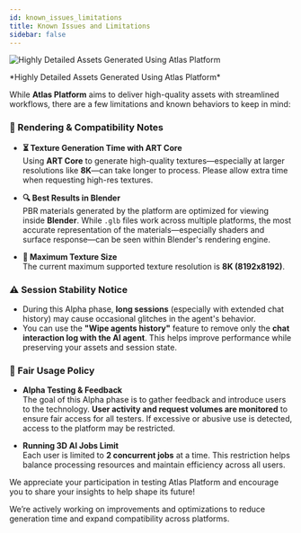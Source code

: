 ```yaml
---
id: known_issues_limitations
title: Known Issues and Limitations
sidebar: false
---
```

![Highly Detailed Assets Generated Using Atlas Platform](/img/headers/06.jpg)
<p align="left" style={{ fontSize: '0.85rem'}}>
  *Highly Detailed Assets Generated Using Atlas Platform*
</p>

While **Atlas Platform** aims to deliver high-quality assets with streamlined workflows, there are a few limitations and known behaviors to keep in mind:

### 🧾 Rendering & Compatibility Notes  

- **⏳ Texture Generation Time with ART Core**  
  Using **ART Core** to generate high-quality textures—especially at larger resolutions like **8K**—can take longer to process. Please allow extra time when requesting high-res textures.

- **🔍 Best Results in Blender**  
  PBR materials generated by the platform are optimized for viewing inside **Blender**. While `.glb` files work across multiple platforms, the most accurate representation of the materials—especially shaders and surface response—can be seen within Blender's rendering engine.

- **📐 Maximum Texture Size**  
  The current maximum supported texture resolution is **8K (8192x8192)**.


### ⚠️ Session Stability Notice

- During this Alpha phase, **long sessions** (especially with extended chat history) may cause occasional glitches in the agent's behavior.
- You can use the **"Wipe agents history"** feature to remove only the **chat interaction log with the AI agent**. This helps improve performance while preserving your assets and session state.

### 🛑 Fair Usage Policy  

- **Alpha Testing & Feedback**  
  The goal of this Alpha phase is to gather feedback and introduce users to the technology. **User activity and request volumes are monitored** to ensure fair access for all testers. If excessive or abusive use is detected, access to the platform may be restricted.

- **Running 3D AI Jobs Limit**  
  Each user is limited to **2 concurrent jobs** at a time. This restriction helps balance processing resources and maintain efficiency across all users.

We appreciate your participation in testing Atlas Platform and encourage you to share your insights to help shape its future!


We’re actively working on improvements and optimizations to reduce generation time and expand compatibility across platforms.

